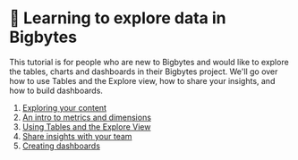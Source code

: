 # 🔭 Learning to explore data in Bigbytes

This tutorial is for people who are new to Bigbytes and would like to explore the tables, charts and dashboards in their Bigbytes project. We'll go over how to use Tables and the Explore view, how to share your insights, and how to build dashboards.

1. [Exploring your content](/get-started/exploring-data/exploring-your-content)
2. [An intro to metrics and dimensions](/get-started/exploring-data/intro-metrics-dimensions)
3. [Using Tables and the Explore View](/get-started/exploring-data/using-explores)
4. [Share insights with your team](/get-started/exploring-data/sharing-insights)
5. [Creating dashboards](/get-started/exploring-data/dashboards)
